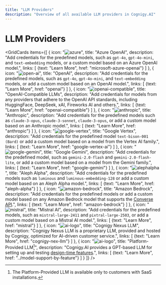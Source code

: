```yaml
---
title: "LLM Providers"
description: "Overview of all available LLM providers in Cognigy.AI"
---
```



# LLM Providers

<GridCards items={[
  {
    icon: "![azure](../../../../static/img/_assets/icons/azure.svg)",
    title: "Azure OpenAI",
    description: "Add credentials for the predefined models, such as `gpt-4o`, `gpt-4o-mini`, and `text-embedding` models, or a custom model based on an Azure OpenAI model.",
    links: [
      {text: "Learn More", href: "microsoft-azure-openai"}
    ]
  },
  {
    icon: "![open-ai](../../../../static/img/_assets/icons/open-ai.svg)",
    title: "OpenAI",
    description: "Add credentials for the predefined models, such as `gpt-4o`, `gpt-4o-mini`, and `text-embedding` models, or add a custom model based on an OpenAI model.",
    links: [
      {text: "Learn More", href: "openai"}
    ]
  },
  {
    icon: "![openai-compatible](../../../../static/img/_assets/icons/openai-compatible.svg)",
    title: "OpenAI-Compatible LLMs",
    description: "Add credentials for models from any providers that adhere to the OpenAI API standards, including HuggingFace, DeepSeek, xAI, Fireworks AI and others.",
    links: [
      {text: "Learn More", href: "openai-compatible"}
    ]
  },
  {
    icon: "![anthropic](../../../../static/img/_assets/icons/anthropic.svg)",
    title: "Anthropic",
    description: "Add credentials for the predefined models such as `claude-3-opus`, `claude-3-sonnet`, `claude-3-opus`, or add a custom model based on an Anthropic model.",
    links: [
      {text: "Learn More", href: "anthropic"}
    ]
  },
  {
    icon: "![google-vertex](../../../../static/img/_assets/icons/google-vertex.svg)",
    title: "Google Vertex",
    description: "Add credentials for the predefined model `text-bison-001 (Bard)` or add a custom model based on a model from the Vertex AI family.",
    links: [
      {text: "Learn More", href: "google-vertex-ai"}
    ]
  },
  {
    icon: "![google-gemini](../../../../static/img/_assets/icons/google-gemini.svg)",
    title: "Google Gemini",
    description: "Add credentials for the predefined model, such as `gemini-2.0-flash` and `gemini-2.0-flash-lite`, or add a custom model based on a model from the Gemini family.",
    links: [
      {text: "Learn More", href: "google-gemini"}
    ]
  },
  {
    icon: "![alephalpha](../../../../static/img/_assets/icons/alephalpha.svg)",
    title: "Aleph Alpha",
    description: "Add credentials for the predefined models such as `luminous` and `luminous-embedding-128` or add a custom model based on an Aleph Alpha model.",
    links: [
      {text: "Learn More", href: "aleph-alpha"}
    ]
  },
  {
    icon: "![amazon-bedrock](../../../../static/img/_assets/icons/amazon-bedrock.svg)",
    title: "Amazon Bedrock",
    description: "Add credentials for the predefined models or add a custom model based on any Amazon Bedrock model that supports the [Converse API](https://docs.aws.amazon.com/bedrock/latest/userguide/models-features.html).",
    links: [
      {text: "Learn More", href: "amazon-bedrock"}
    ]
  },
  {
    icon: "![mistral](../../../../static/img/_assets/icons/mistral.svg)",
    title: "Mistral AI",
    description: "Add credentials for the predefined models, such as `mistral-large-2411` and `pixtral-large-2503`, or add a custom model based on a Mistral AI model.",
    links: [
      {text: "Learn More", href: "mistral"}
    ]
  },
  {
    icon: "![ai-logo](../../../../static/img/_assets/icons/ai-logo.svg)",
    title: "Cognigy Nexus LLM",
    description: "Cognigy Nexus LLM is a proprietary LLM, provided and hosted by Cognigy, optimized for AI-driven customer service.",
    links: [
      {text: "Learn More", href: "cognigy-nex-llm"}
    ]
  },
  {
    icon: "![ai-logo](../../../../static/img/_assets/icons/ai-logo.svg)",
    title: "Platform-Provided LLM[^1]",
    description: "Cognigy.AI provides a GPT-based LLM for setting up and testing [design-time features](../../generative-ai.mdx#design-time-generative-ai-features).",
    links: [
      {text: "Learn More", href: "../model-support-by-feature"}
    ]
  }
]} />

[^1]: The Platform-Provided LLM is available only to customers with SaaS installations.